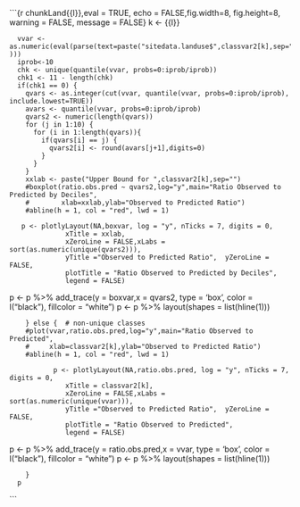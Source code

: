 ```{r chunkLand{{l}},eval = TRUE, echo = FALSE,fig.width=8, fig.height=8, warning = FALSE, message = FALSE}
k <- {{l}}

      vvar <- as.numeric(eval(parse(text=paste("sitedata.landuse$",classvar2[k],sep="") )))
      iprob<-10
      chk <- unique(quantile(vvar, probs=0:iprob/iprob))
      chk1 <- 11 - length(chk)
      if(chk1 == 0) {
        qvars <- as.integer(cut(vvar, quantile(vvar, probs=0:iprob/iprob), include.lowest=TRUE)) 
        avars <- quantile(vvar, probs=0:iprob/iprob)
        qvars2 <- numeric(length(qvars))
        for (j in 1:10) {
          for (i in 1:length(qvars)){
            if(qvars[i] == j) {
              qvars2[i] <- round(avars[j+1],digits=0)
            }
          }
        }
        xxlab <- paste("Upper Bound for ",classvar2[k],sep="")  
        #boxplot(ratio.obs.pred ~ qvars2,log="y",main="Ratio Observed to Predicted by Deciles",
        #        xlab=xxlab,ylab="Observed to Predicted Ratio")
        #abline(h = 1, col = "red", lwd = 1) 
      
       p <- plotlyLayout(NA,boxvar, log = "y", nTicks = 7, digits = 0,
                  xTitle = xxlab,  
                  xZeroLine = FALSE,xLabs = sort(as.numeric(unique(qvars2))),
                  yTitle ="Observed to Predicted Ratio",  yZeroLine = FALSE,
                  plotTitle = "Ratio Observed to Predicted by Deciles",
                  legend = FALSE)
  p <- p %>% add_trace(y = boxvar,x = qvars2, type = 'box', color = I("black"), 
                         fillcolor = "white")
 p <- p %>% layout(shapes = list(hline(1)))
  
        
        } else {  # non-unique classes
        #plot(vvar,ratio.obs.pred,log="y",main="Ratio Observed to Predicted",
        #     xlab=classvar2[k],ylab="Observed to Predicted Ratio")
        #abline(h = 1, col = "red", lwd = 1) 
        
               p <- plotlyLayout(NA,ratio.obs.pred, log = "y", nTicks = 7, digits = 0,
                  xTitle = classvar2[k],  
                  xZeroLine = FALSE,xLabs = sort(as.numeric(unique(vvar))),
                  yTitle ="Observed to Predicted Ratio",  yZeroLine = FALSE,
                  plotTitle = "Ratio Observed to Predicted",
                  legend = FALSE)
  p <- p %>% add_trace(y = ratio.obs.pred,x = vvar, type = 'box', color = I("black"), 
                         fillcolor = "white")
 p <- p %>% layout(shapes = list(hline(1)))
  
        }
      p
```

  
